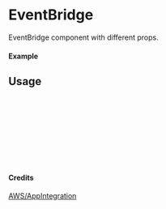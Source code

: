 
<Meta of={EventBridge} title="AWS/AppIntegration/EventBridge" />

# EventBridge

EventBridge component with different props.

#### Example

<Canvas of={EventBridge.Primary} />

## Usage

```ts
import { EventBridge } from "yadl-ui";

const Example = () => {
  return (
      <EventBridge />
  );
};

export default Example;
```

#### Credits
[AWS/AppIntegration](https://aws-icons.com/)

